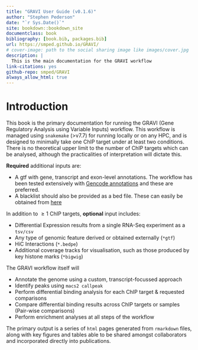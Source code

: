 ```yaml
--- 
title: "GRAVI User Guide (v0.1.6)"
author: "Stephen Pederson"
date: "`r Sys.Date()`"
site: bookdown::bookdown_site
documentclass: book
bibliography: [book.bib, packages.bib]
url: https://smped.github.io/GRAVI/
# cover-image: path to the social sharing image like images/cover.jpg
description: |
  This is the main documentation for the GRAVI workflow
link-citations: yes
github-repo: smped/GRAVI
always_allow_html: true
---
```


# Introduction

This book is the primary documentation for running the GRAVI (Gene Regulatory Analysis using Variable Inputs) workflow.
This workflow is managed using `snakemake` (>v7.7) for running locally or on any HPC, and is designed to minimally take one ChIP target under at least two conditions.
There is no theoretical upper limit to the number of ChIP targets which can be analysed, although the practicalities of interpretation will dictate this.

**Required** additional inputs are:

- A gtf with gene, transcript and exon-level annotations. The workflow has been tested extensively with [Gencode annotations](https://www.gencodegenes.org/) and these are preferred.
- A blacklist should also be provided as a bed file. These can easily be obtained from [here](https://github.com/Boyle-Lab/Blacklist/tree/master/lists)


In addition to $\geq 1$ ChIP targets, **optional** input includes:

- Differential Expression results from a single RNA-Seq experiment as a `tsv/csv`
- Any type of genomic feature derived or obtained externally (`*gtf`)
- HiC Interactions (`*.bedpe`)
- Additional coverage tracks for visualisation, such as those produced by key histone marks (`*bigwig`)

The GRAVI workflow itself will

- Annotate the genome using a custom, transcript-focussed approach
- Identify peaks using `macs2 callpeak`
- Perform differential binding analysis for each ChIP target & requested comparisons
- Compare differential binding results across ChIP targets or samples (Pair-wise comparisons)
- Perform enrichment analyses at all steps of the workflow
<!-- - *TO BE COMPLETED*: Perform motif analysis based on key binding patterns within and across ChIP targets -->

The primary output is a series of `html` pages generated from `rmarkdown` files, along with key figures and tables able to be shared amongst collaborators and incorporated directly into publications.


